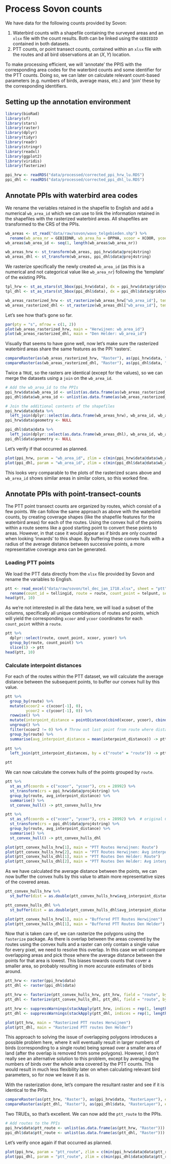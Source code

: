 # Process Sovon counts

We have data for the following counts provided by Sovon:

1. Waterbird counts with a shapefile containing the surveyed areas and an `xlsx` file with the count results. Both can be linked using the `GEBIEDID` contained in both datasets.
2. PTT counts, or point transect counts, contained within an `xlsx` file with the routes and all bird observations at an $(X, Y)$ location.

To make processing efficient, we will 'annotate' the PPIS with the corresponding area codes for the waterbird counts and some identifier for the PTT counts. Doing so, we can later on calculate relevant count-based parameters (e.g. numbers of birds, average mass, etc.) and 'join' these by the corresponding identifiers.

## Setting up the annotation environment

```r
library(bioRad)
library(sf)
library(stars)
library(raster)
library(dplyr)
library(tidyr)
library(readr)
library(stringr)
library(readxl)
library(ggplot2)
library(viridis)
library(fasterize)
```

```r
ppi_hrw <- readRDS("data/processed/corrected_ppi_hrw_lu.RDS")
ppi_dhl <- readRDS("data/processed/corrected_ppi_dhl_lu.RDS")
```

## Annotate PPIs with waterbird area codes

We rename the veriables retained in the shapefile to English and add a numerical `wb_area_id` which we can use to link the information retained in the shapefiles with the rasterized waterbird areas. All shapefiles are transformed to the CRS of the PPIs.

```r
wb_areas <- st_read("data/raw/sovon/wavo_telgebieden.shp") %>%
  rename(wb_area_nr = GEBIEDNR, wb_area_ha = OPPHA, xcoor = XCOOR, ycoor = YCOOR)
wb_areas$wb_area_id <- seq(1, length(wb_areas$wb_area_nr))

wb_areas_hrw <- st_transform(wb_areas, ppi_hrw$data@proj4string)
wb_areas_dhl <- st_transform(wb_areas, ppi_dhl$data@proj4string)
```

We rasterize specifically the newly created `wb_area_id` (as this is a numerical and not categorical value like `wb_area_nr`) following the 'template' of the existing PPIs.

```r
tpl_hrw <- st_as_stars(st_bbox(ppi_hrw$data), dx = ppi_hrw$data@grid@cellsize[1], dy = ppi_hrw$data@grid@cellsize[2], values = NA_real_)
tpl_dhl <- st_as_stars(st_bbox(ppi_dhl$data), dx = ppi_dhl$data@grid@cellsize[1], dy = ppi_dhl$data@grid@cellsize[2], values = NA_real_)

wb_areas_rasterized_hrw <- st_rasterize(wb_areas_hrw["wb_area_id"], template = tpl_hrw)
wb_areas_rasterized_dhl <- st_rasterize(wb_areas_dhl["wb_area_id"], template = tpl_dhl)
```

Let's see how that's gone so far.

```r
par(pty = "s", mfrow = c(1, 2))
plot(wb_areas_rasterized_hrw, main = "Herwijnen: wb_area_id")
plot(wb_areas_rasterized_dhl, main = "Den Helder: wb_area_id")
```

Visually that seems to have gone well, now let's make sure the rasterized waterbird areas share the same features as the PPI 'rasters'.

```r
compareRaster(as(wb_areas_rasterized_hrw, "Raster"), as(ppi_hrw$data, "RasterLayer"), extent = TRUE, rowcol = TRUE, crs = TRUE, res = TRUE, orig = TRUE)
compareRaster(as(wb_areas_rasterized_dhl, "Raster"), as(ppi_dhl$data, "RasterLayer"), extent = TRUE, rowcol = TRUE, crs = TRUE, res = TRUE, orig = TRUE)
```

Twice a `TRUE`, so the rasters are identical (except for the values), so we can merge the datasets using a `join` on the `wb_area_id`.

```r
# Add the wb_area_id to the PPIs
ppi_hrw$data$wb_area_id <- unlist(as.data.frame(as(wb_areas_rasterized_hrw, "Raster")))
ppi_dhl$data$wb_area_id <- unlist(as.data.frame(as(wb_areas_rasterized_dhl, "Raster")))

# Join the additional contents of the shapefiles
ppi_hrw$data@data %>%
  left_join(dplyr::select(as.data.frame(wb_areas_hrw), wb_area_id, wb_area_nr, wb_area_ha), by = c("wb_area_id" = "wb_area_id")) -> ppi_hrw$data@data
ppi_hrw$data$geometry <- NULL

ppi_dhl$data@data %>%
  left_join(dplyr::select(as.data.frame(wb_areas_dhl), wb_area_id, wb_area_nr, wb_area_ha), by = c("wb_area_id" = "wb_area_id")) -> ppi_dhl$data@data
ppi_dhl$data$geometry <- NULL
```

Let's verify if that occurred as planned.

```r
plot(ppi_hrw, param = "wb_area_id", zlim = c(min(ppi_hrw$data@data$wb_area_id, na.rm = TRUE), max(ppi_hrw$data@data$wb_area_id, na.rm = TRUE)))
plot(ppi_dhl, param = "wb_area_id", zlim = c(min(ppi_dhl$data@data$wb_area_id, na.rm = TRUE), max(ppi_dhl$data@data$wb_area_id, na.rm = TRUE)))
```

This looks very comparable to the plots of the rasterized scans above and `wb_area_id` shows similar areas in similar colors, so this worked fine.

## Annotate PPIs with point-transect-counts

The PTT point transect counts are organized by routes, which consist of a few points. We can follow the same approach as above with the waterbird counts, by creating coverage shapes (like the shapefile features for the waterbird areas) for each of the routes. Using the convex hull of the points within a route seems like a good starting point to convert these points to areas. However, in that case it would appear as if birds are only counted when looking 'inwards' to this shape. By buffering these convex hulls with a radius of the average distance between successive points, a more representative coverage area can be generated.

### Loading PTT points

We load the PTT data directly from the `xlsx` file provided by Sovon and rename the variables to English.

```r
ptt <- read_excel("data/raw/sovon/tel_dec_jan_1718.xlsx", sheet = "ptt") %>%
  rename(count_id = tellingid, route = route, count_point = telpunt, season = seizoen, year = teljaar, month = maand, day = dag, species = soort, number = aantal)
head(ptt, 10)
```

As we're not interested in all the data here, we will load a subset of the columns, specifically all unique combinations of routes and points, which will yield the corresponding `xcoor` and `ycoor` coordinates for each `count_point` within a `route`.

```r
ptt %>%
  dplyr::select(route, count_point, xcoor, ycoor) %>%
  group_by(route, count_point) %>%
  slice(1) -> ptt
head(ptt, 10)
```

### Calculate interpoint distances

For each of the routes within the PTT dataset, we will calculate the average distance between the subsequent points, to buffer our convex hull by this value.

```r
ptt %>%
  group_by(route) %>%
  mutate(xcoor2 = c(xcoor[-1], 0),
         ycoor2 = c(ycoor[-1], 0)) %>%
  rowwise() %>%
  mutate(interpoint_distance = pointDistance(cbind(xcoor, ycoor), cbind(xcoor2, ycoor2), lonlat = FALSE)) %>%
  ungroup() %>%
  filter(xcoor2 != 0) %>% # Throw out last point from route where distance to next point is not relevant
  group_by(route) %>%
  summarise(avg_interpoint_distance = mean(interpoint_distance)) -> ptt_interpoint_distances
  
ptt %>%
  left_join(ptt_interpoint_distances, by = c("route" = "route")) -> ptt

ptt
```

We can now calculate the convex hulls of the points grouped by `route`.

```r
ptt %>%
  st_as_sf(coords = c("xcoor", "ycoor"), crs = 28992) %>%
  st_transform(crs = ppi_hrw$data@proj4string) %>%
  group_by(route, avg_interpoint_distance) %>%
  summarise() %>%
  st_convex_hull() -> ptt_convex_hulls_hrw

ptt %>%
  st_as_sf(coords = c("xcoor", "ycoor"), crs = 28992) %>%  # original CRS = EPSG:28992 (RD New)
  st_transform(crs = ppi_dhl$data@proj4string) %>%
  group_by(route, avg_interpoint_distance) %>%
  summarise() %>%
  st_convex_hull() -> ptt_convex_hulls_dhl

plot(ptt_convex_hulls_hrw[1], main = "PTT Routes Herwijnen: Route")
plot(ptt_convex_hulls_hrw[2], main = "PTT Routes Herwijnen: Avg interpoint dist.")
plot(ptt_convex_hulls_dhl[1], main = "PTT Routes Den Helder: Route")
plot(ptt_convex_hulls_dhl[2], main = "PTT Routes Den Helder: Avg interpoint dist.")
```

As we have calculated the average distance between the points, we can now buffer the convex hulls by this value to attain more representative sizes of the covered areas. 

```r
ptt_convex_hulls_hrw %>%
  st_buffer(dist = as.double(ptt_convex_hulls_hrw$avg_interpoint_distance)) -> ptt_convex_hulls_hrw

ptt_convex_hulls_dhl %>%
  st_buffer(dist = as.double(ptt_convex_hulls_dhl$avg_interpoint_distance)) -> ptt_convex_hulls_dhl

plot(ptt_convex_hulls_hrw[1], main = "Buffered PTT Routes Herwijnen")
plot(ptt_convex_hulls_dhl[1], main = "Buffered PTT Routes Den Helder")
```

Now that is taken care of, we can rasterize the polygons using the `fasterize` package. As there is overlap between the areas covered by the routes using the convex hulls and a raster can only contain a single value for every pixel, we need to resolve this overlap. In this case we will compare overlapping areas and pick those where the average distance between the points for that area is lowest. This biases towards counts that cover a smaller area, so probably resulting in more accurate estimates of birds around.

```r
ptt_hrw <- raster(ppi_hrw$data)
ptt_dhl <- raster(ppi_dhl$data)

ptt_hrw <- fasterize(ptt_convex_hulls_hrw, ptt_hrw, field = "route", by = "avg_interpoint_distance")
ptt_dhl <- fasterize(ptt_convex_hulls_dhl, ptt_dhl, field = "route", by = "avg_interpoint_distance")

ptt_hrw <- suppressWarnings(stackApply(ptt_hrw, indices = rep(1, length(ptt_hrw)), fun = min, na.rm = TRUE))
ptt_dhl <- suppressWarnings(stackApply(ptt_dhl, indices = rep(1, length(ptt_dhl)), fun = min, na.rm = TRUE))

plot(ptt_hrw, main = "Rasterized PTT routes Herwijnen")
plot(ptt_dhl, main = "Rasterized PTT routes Den Helder")
```

This approach to solving the issue of overlapping polygons introduces a possible problem here, where it will eventually result in larger numbers of birds (corresponding to a single route) being spread over a smaller area of land (after the overlap is removed from some polygons). However, I don't really see an alternative solution to this problem, except by averaging the numbers of birds over the whole area covered by the PTT counts. This would result in much less flexibility later on when calculating relevant bird parameters, so for now we leave it as is.

With the rasterization done, let's compare the resultant raster and see if it is identical to the PPIs.

```r
compareRaster(as(ptt_hrw, "Raster"), as(ppi_hrw$data, "RasterLayer"), extent = TRUE, rowcol = TRUE, crs = TRUE, res = TRUE, orig = TRUE)
compareRaster(as(ptt_dhl, "Raster"), as(ppi_dhl$data, "RasterLayer"), extent = TRUE, rowcol = TRUE, crs = TRUE, res = TRUE, orig = TRUE)
```

Two TRUEs, so that's excellent. We can now add the `ptt_route` to the PPIs.

```r
# Add routes to the PPIs
ppi_hrw$data$ptt_route <- unlist(as.data.frame(as(ptt_hrw, "Raster")))
ppi_dhl$data$ptt_route <- unlist(as.data.frame(as(ptt_dhl, "Raster")))
```

Let's verify once again if that occurred as planned.

```r
plot(ppi_hrw, param = "ptt_route", zlim = c(min(ppi_hrw$data@data$ptt_route, na.rm = TRUE), max(ppi_hrw$data@data$ptt_route, na.rm = TRUE)))
plot(ppi_dhl, param = "ptt_route", zlim = c(min(ppi_dhl$data@data$ptt_route, na.rm = TRUE), max(ppi_dhl$data@data$ptt_route, na.rm = TRUE)))
```

